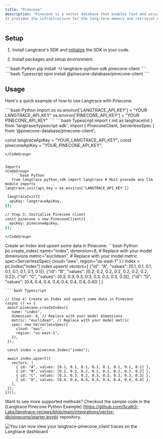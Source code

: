 ```yaml
---
title: "Pinecone"
description: "Pinecone is a vector database that enables fast and accurate vector search for building AI applications.
It provides the infrastructure for the long-term memory and retrieval needed to develop state-of-the-art AI systems."
---
```

## Setup

1. Install Langtrace's SDK and [initialize](/quickstart) the SDK in your code.


2. Install packages and setup environment:
<CodeGroup>
    ````bash Python
    pip install -U langtrace-python-sdk pinecone-client
   ````
   ````bash Typescript
   npm install @pinecone-database/pinecone-client
   ````
   </CodeGroup>

## Usage
Here's a quick example of how to use Langtrace with Pinecone:

<CodeGroup>
````bash Python
import os
os.environ['LANGTRACE_API_KEY'] = "YOUR LANGTRACE_API_KEY"
os.environ['PINECONE_API_KEY'] = "YOUR PINECONE_API_KEY"
 ````
 ````bash Typescript
 import { init as langtraceInit } from 'langtrase/typescript-sdk';
import { PineconeClient, ServerlessSpec } from '@pinecone-database/pinecone-client';

const langtraceApiKey = "YOUR_LANGTRACE_API_KEY";
const pineconeApiKey = "YOUR_PINECONE_API_KEY";
 ````
</CodeGroup>


 Imports
<CodeGroup>
    ````bash Python
    from langtrace_python_sdk import langtrace # Must precede any llm module imports
langtrace.init(api_key = os.environ['LANGTRACE_API_KEY'])
````

````bash Typescript
 langtraceInit({
  apiKey: langtraceApiKey,
});

// Step 3: Initialize Pinecone client
const pinecone = new PineconeClient({
  apiKey: pineconeApiKey,
});

````
    </CodeGroup>

Create an Index and upsert some data in Pinecone:
<CodeGroup>
     ```bash Python
pc.create_index(
    name="index",
    dimension=8, # Replace with your model dimensions
    metric="euclidean", # Replace with your model metric
    spec=ServerlessSpec(
        cloud="aws",
        region="us-east-1"
    )
)
index = pc.Index("index")
index.upsert(
  vectors=[
    {"id": "A", "values": [0.1, 0.1, 0.1, 0.1, 0.1, 0.1, 0.1, 0.1]},
    {"id": "B", "values": [0.2, 0.2, 0.2, 0.2, 0.2, 0.2, 0.2, 0.2]},
    {"id": "C", "values": [0.3, 0.3, 0.3, 0.3, 0.3, 0.3, 0.3, 0.3]},
    {"id": "D", "values": [0.4, 0.4, 0.4, 0.4, 0.4, 0.4, 0.4, 0.4]}
  ]
)
 ```
 ````bash Typescript

// Step 4: Create an Index and upsert some data in Pinecone
(async () => {
  await pinecone.createIndex({
    name: "index",
    dimension: 8, // Replace with your model dimensions
    metric: "euclidean", // Replace with your model metric
    spec: new ServerlessSpec({
      cloud: "aws",
      region: "us-east-1",
    }),
  });

  const index = pinecone.Index("index");

  await index.upsert({
    vectors: [
      { id: "A", values: [0.1, 0.1, 0.1, 0.1, 0.1, 0.1, 0.1, 0.1] },
      { id: "B", values: [0.2, 0.2, 0.2, 0.2, 0.2, 0.2, 0.2, 0.2] },
      { id: "C", values: [0.3, 0.3, 0.3, 0.3, 0.3, 0.3, 0.3, 0.3] },
      { id: "D", values: [0.4, 0.4, 0.4, 0.4, 0.4, 0.4, 0.4, 0.4] },
    ],
  });
})();
 ````
</CodeGroup>

Want to see more supported methods? Checkout the sample code in the [Langtrace Pinecone Python Example]
(https://github.com/Scale3-Labs/langtrace-recipes/blob/main/integrations/vector-db/pinecone/starter.ipynb) repository.

<img src="./images/pinecone.png" alt="You can now view your langtrace-pinecone_client traces on the Langtrace dashboard" />
